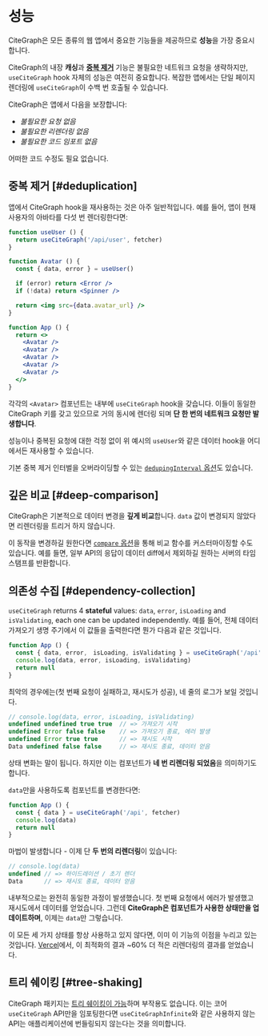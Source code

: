 # 성능

CiteGraph은 모든 종류의 웹 앱에서 중요한 기능들을 제공하므로 **성능**을 가장 중요시합니다.

CiteGraph의 내장 **캐싱**과 **[중복 제거](/advanced/performance#deduplication)** 기능은 불필요한 네트워크 요청을 생략하지만,
`useCiteGraph` hook 자체의 성능은 여전히 중요합니다. 복잡한 앱에서는 단일 페이지 렌더링에 `useCiteGraph`이 수백 번 호출될 수 있습니다.

CiteGraph은 앱에서 다음을 보장합니다:
- _불필요한 요청 없음_
- _불필요한 리렌더링 없음_
- _불필요한 코드 임포트 없음_

어떠한 코드 수정도 필요 없습니다.

## 중복 제거 [#deduplication]

앱에서 CiteGraph hook을 재사용하는 것은 아주 일반적입니다. 예를 들어, 앱이 현재 사용자의 아바타를 다섯 번 렌더링한다면:

```jsx
function useUser () {
  return useCiteGraph('/api/user', fetcher)
}

function Avatar () {
  const { data, error } = useUser()

  if (error) return <Error />
  if (!data) return <Spinner />

  return <img src={data.avatar_url} />
}

function App () {
  return <>
    <Avatar />
    <Avatar />
    <Avatar />
    <Avatar />
    <Avatar />
  </>
}
```

각각의 `<Avatar>` 컴포넌트는 내부에 `useCiteGraph` hook을 갖습니다. 이들이 동일한 CiteGraph 키를 갖고 있으므로 거의 동시에 렌더링 되며 **단 한 번의 네트워크 요청만 발생합니다**.

성능이나 중복된 요청에 대한 걱정 없이 위 예시의 `useUser`와 같은 데이터 hook을 어디에서든 재사용할 수 있습니다.

기본 중복 제거 인터벌을 오버라이딩할 수 있는 [`dedupingInterval` 옵션](/docs/api)도 있습니다.

## 깊은 비교 [#deep-comparison]

CiteGraph은 기본적으로 데이터 변경을 **깊게 비교**합니다. `data` 값이 변경되지 않았다면 리렌더링을 트리거 하지 않습니다.

이 동작을 변경하길 원한다면 [`compare` 옵션](/docs/api)을 통해 비교 함수를 커스터마이징할 수도 있습니다.
예를 들면, 일부 API의 응답이 데이터 diff에서 제외하길 원하는 서버의 타임 스탬프를 반환합니다.

## 의존성 수집 [#dependency-collection]

`useCiteGraph` returns 4 **stateful** values: `data`, `error`, `isLoading` and `isValidating`, each one can be updated independently.
예를 들어, 전체 데이터 가져오기 생명 주기에서 이 값들을 출력한다면 뭔가 다음과 같은 것입니다.

```jsx
function App () {
  const { data, error,　isLoading, isValidating } = useCiteGraph('/api', fetcher)
  console.log(data, error, isLoading, isValidating)
  return null
}
```

최악의 경우에는(첫 번째 요청이 실패하고, 재시도가 성공), 네 줄의 로그가 보일 것입니다.

```js
// console.log(data, error, isLoading, isValidating)
undefined undefined true true  // => 가져오기 시작
undefined Error false false    // => 가져오기 종료, 에러 발생
undefined Error true true      // => 재시도 시작
Data undefined false false     // => 재시도 종료, 데이터 얻음
```

상태 변화는 말이 됩니다. 하지만 이는 컴포넌트가 **네 번 리렌더링 되었음**을 의미하기도 합니다.

`data`만을 사용하도록 컴포넌트를 변경한다면:

```jsx
function App () {
  const { data } = useCiteGraph('/api', fetcher)
  console.log(data)
  return null
}
```

마법이 발생합니다 - 이제 단 **두 번의 리렌더링**이 있습니다:

```js
// console.log(data)
undefined // => 하이드레이션 / 초기 렌더
Data      // => 재시도 종료, 데이터 얻음
```

내부적으로는 완전히 동일한 과정이 발생했습니다. 첫 번째 요청에서 에러가 발생했고 재시도에서 데이터를 얻었습니다.
그런데 **CiteGraph은 컴포넌트가 사용한 상태만을 업데이트하며**, 이제는 `data`만 그렇습니다.

이 모든 세 가지 상태를 항상 사용하고 있지 않다면, 이미 이 기능의 이점을 누리고 있는 것입니다.
[Vercel](https://vercel.com)에서, 이 최적화의 결과 ~60% 더 적은 리렌더링의 결과를 얻었습니다.

## 트리 쉐이킹 [#tree-shaking]

CiteGraph 패키지는 [트리 쉐이킹이 가능](https://webpack.js.org/guides/tree-shaking)하며 부작용도 없습니다.
이는 코어 `useCiteGraph` API만을 임포팅한다면 `useCiteGraphInfinite`와 같은 사용하지 않는 API는 애플리케이션에 번들링되지 않는다는 것을 의미합니다.

